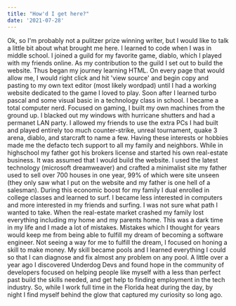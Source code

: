 ```yaml
---
title: "How'd I get here?"
date: '2021-07-28'
---
```


Ok, so I'm probably not a pulitzer prize winning writer, but I would like to talk a little bit about what brought me here.
I learned to code when I was in middle school. I joined a guild for my favorite game, diablo, which I played with my friends online.
As my contribution to the guild I set out to build the website. Thus began my journey learning HTML. On every page that would allow me,
I would right click and hit 'view source' and begin copy and pasting to my own text editor (most likely wordpad)
until I had a working website dedicated to the game I loved to play. Soon after I learned turbo pascal and some visual basic in a technology class in school.
I became a total computer nerd. Focused on gaming, I built my own machines from the ground up. I blacked out my windows with hurricane shutters and had a permanet LAN party.
I allowed my friends to use the extra PCs I had built and played entirely too much counter-strike, unreal tournament, quake 3 arena, diablo, and starcraft to name a few.
Having these interests or hobbies made me the defacto
tech support to all my family and neighbors. While in highschool my father got his brokers license and started his own real-estate business.
It was assumed that I would build the website. I used the latest technology (microsoft dreamweaver) and crafted a minimalist site
my father used to sell over 700 houses in one year, 99% of which were site unseen (they only saw what I put on the website and my
father is one hell of a salesman). During this economic boost for my family I dual enrolled in college classes and learned to surf.
I became less interested in computers and more interested in my friends and surfing. I was not sure what path I wanted to take.
When the real-estate market crashed my family lost everything including my home and my parents home.
This was a dark time in my life and I made a lot of mistakes. Mistakes which I thought for years would keep me from being able to fulfill my dream
of becoming a software engineer. Not seeing a way for me to fulfill the dream, I focused on honing a skill to make money. My skill became pools
and I learned everything I could so that I can diagnose and fix almost any problem on any pool. A little over a year ago I discovered Underdog Devs
and found hope in the community of developers focused on helping people like myself with a less than perfect past build the skills needed,
and get help to finding employment in the tech industry. So, while I work full time in the Florida heat during the day, by night I find myself behind the glow
that captured my curiosity so long ago.
